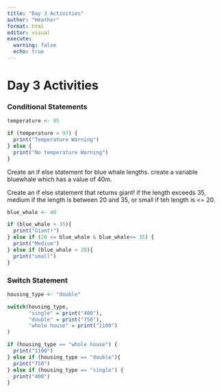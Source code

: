 ```yaml
---
title: "Day 3 Activities"
author: "Heather"
format: html
editor: visual
execute: 
  warning: false
  echo: true
---
```


# Day 3 Activities

### Conditional Statements

```r
temperature <- 95

if (temperature > 97) {
  print("Temperature Warning")
} else {
  print("No temperature Warning")
}
```

Create an if else statement for blue whale lengths. create a variable bluewhale which has a value of 40m.

Create an if else statement that returns giant! if the length exceeds 35, medium if the length is between 20 and 35, or small if teh length is \<= 20.

```r
blue_whale <- 40

if (blue_whale > 35){
  print("Giant!")
} else if (20 <= blue_whale & blue_whale<= 35) {
  print("Medium")
} else if (blue_whale < 20){
  print("small")
}
```

###  Switch Statement

```r
housing_type <- "double"

switch(housing_type,
       "single" = print("400"),
       "double" = print("750"),
       "whole house" = print("1100")
)

if (housing_type == "whole house") {
  print("1100")
} else if (housing_type == "double"){
  print("750")
} else if (housing_type == "single") {
  print("400")
}
```
